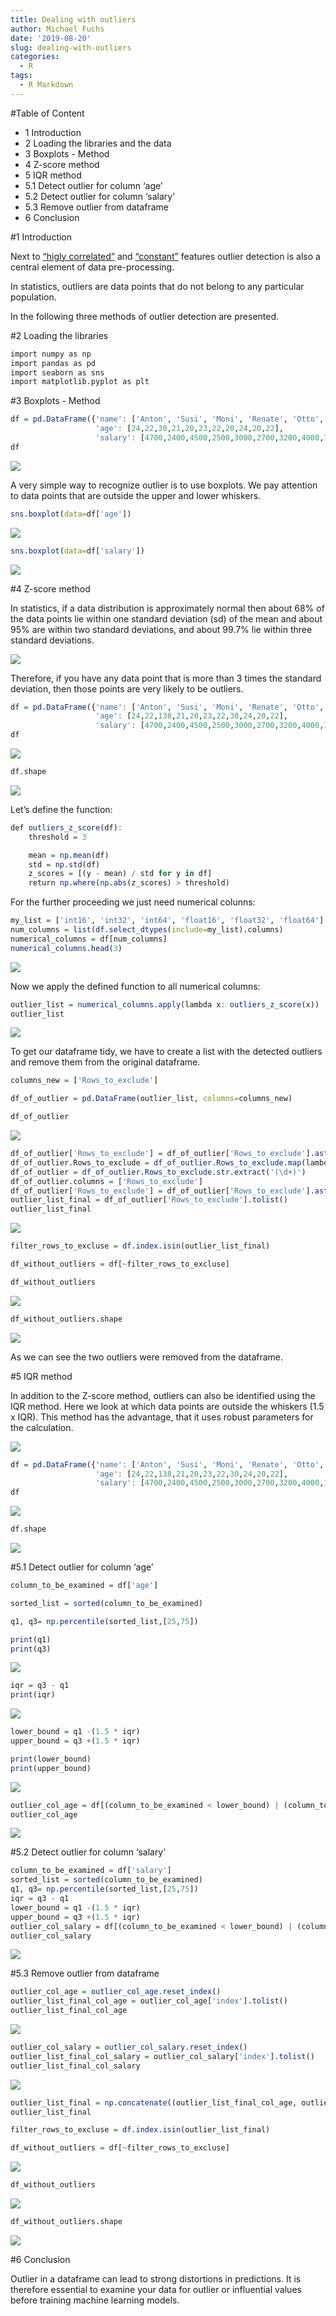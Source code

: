 ```yaml
---
title: Dealing with outliers
author: Michael Fuchs
date: '2019-08-20'
slug: dealing-with-outliers
categories:
  - R
tags:
  - R Markdown
---
```



#Table of Content

+ 1 Introduction
+ 2 Loading the libraries and the data
+ 3 Boxplots - Method
+ 4 Z-score method
+ 5 IQR method
+ 5.1 Detect outlier for column 'age'
+ 5.2 Detect outlier for column 'salary'
+ 5.3 Remove outlier from dataframe
+ 6 Conclusion


#1 Introduction

Next to ["higly correlated"](https://michael-fuchs-python.netlify.com/2019/07/28/dealing-with-highly-correlated-features/) and ["constant"](https://michael-fuchs-python.netlify.com/2019/08/09/dealing-with-constant-and-duplicate-features/) features outlier detection is also a central element of data pre-processing.

In statistics, outliers are data points that do not belong to any particular population.

In the following three methods of outlier detection are presented.


#2 Loading the libraries

```r
import numpy as np
import pandas as pd
import seaborn as sns
import matplotlib.pyplot as plt
```


#3 Boxplots - Method 


```r
df = pd.DataFrame({'name': ['Anton', 'Susi', 'Moni', 'Renate', 'Otto', 'Karl', 'Sven', 'Sandra', 'Svenja', 'Karl', 'Karsten'],
                   'age': [24,22,30,21,20,23,22,20,24,20,22],
                   'salary': [4700,2400,4500,2500,3000,2700,3200,4000,7500,3600,2800]})
df
```

![](/post/2019-08-20-dealing-with-outliers_files/p17p1.png)




A very simple way to recognize outlier is to use boxplots. 
We pay attention to data points that are outside the upper and lower whiskers.

```r
sns.boxplot(data=df['age'])
```

![](/post/2019-08-20-dealing-with-outliers_files/p17p2.png)



```r
sns.boxplot(data=df['salary'])
```

![](/post/2019-08-20-dealing-with-outliers_files/p17p3.png)





#4 Z-score method

In statistics, if a data distribution is approximately normal then about 68% of the data points lie within one standard deviation (sd) of the mean and about 95% are within two standard deviations, and about 99.7% lie within three standard deviations.

![](/post/2019-08-20-dealing-with-outliers_files/p17p1s.png)



Therefore, if you have any data point that is more than 3 times the standard deviation, then those points are very likely to be outliers.

```r
df = pd.DataFrame({'name': ['Anton', 'Susi', 'Moni', 'Renate', 'Otto', 'Karl', 'Sven', 'Sandra', 'Svenja', 'Karl', 'Karsten'],
                   'age': [24,22,138,21,20,23,22,30,24,20,22],
                   'salary': [4700,2400,4500,2500,3000,2700,3200,4000,150000,3600,2800]})
df
```

![](/post/2019-08-20-dealing-with-outliers_files/p17p4.png)


```r
df.shape
```

![](/post/2019-08-20-dealing-with-outliers_files/p17p5.png)


Let's define the function:

```r
def outliers_z_score(df):
    threshold = 3

    mean = np.mean(df)
    std = np.std(df)
    z_scores = [(y - mean) / std for y in df]
    return np.where(np.abs(z_scores) > threshold)
```


For the further proceeding we just need numerical colunns:

```r
my_list = ['int16', 'int32', 'int64', 'float16', 'float32', 'float64']
num_columns = list(df.select_dtypes(include=my_list).columns)
numerical_columns = df[num_columns]
numerical_columns.head(3)
```

![](/post/2019-08-20-dealing-with-outliers_files/p17p6.png)


Now we apply the defined function to all numerical columns:

```r
outlier_list = numerical_columns.apply(lambda x: outliers_z_score(x))
outlier_list
```

![](/post/2019-08-20-dealing-with-outliers_files/p17p7.png)


To get our dataframe tidy, we have to create a list with the detected outliers and remove them from the original dataframe.

```r
columns_new = ['Rows_to_exclude']

df_of_outlier = pd.DataFrame(outlier_list, columns=columns_new)

df_of_outlier
```


![](/post/2019-08-20-dealing-with-outliers_files/p17p8.png)



```r
df_of_outlier['Rows_to_exclude'] = df_of_outlier['Rows_to_exclude'].astype(str)
df_of_outlier.Rows_to_exclude = df_of_outlier.Rows_to_exclude.map(lambda x: x.split(',')[0])
df_of_outlier = df_of_outlier.Rows_to_exclude.str.extract('(\d+)')
df_of_outlier.columns = ['Rows_to_exclude']
df_of_outlier['Rows_to_exclude'] = df_of_outlier['Rows_to_exclude'].astype(int)
outlier_list_final = df_of_outlier['Rows_to_exclude'].tolist()
outlier_list_final
```

![](/post/2019-08-20-dealing-with-outliers_files/p17p9.png)

```r
filter_rows_to_excluse = df.index.isin(outlier_list_final)
```

```r
df_without_outliers = df[~filter_rows_to_excluse]

df_without_outliers
```
![](/post/2019-08-20-dealing-with-outliers_files/p17p10.png)


```r
df_without_outliers.shape
```

![](/post/2019-08-20-dealing-with-outliers_files/p17p11.png)


As we can see the two outliers were removed from the dataframe.




#5 IQR method

In addition to the Z-score method, outliers can also be identified using the IQR method. 
Here we look at which data points are outside the whiskers (1.5 x IQR).
This method has the advantage, that it uses robust parameters for the calculation.

![](/post/2019-08-20-dealing-with-outliers_files/p17p2s.png)


```r
df = pd.DataFrame({'name': ['Anton', 'Susi', 'Moni', 'Renate', 'Otto', 'Karl', 'Sven', 'Sandra', 'Svenja', 'Karl', 'Karsten'],
                   'age': [24,22,138,21,20,23,22,30,24,20,22],
                   'salary': [4700,2400,4500,2500,3000,2700,3200,4000,150000,3600,2800]})
df
```

![](/post/2019-08-20-dealing-with-outliers_files/p17p12.png)


```r
df.shape
```

![](/post/2019-08-20-dealing-with-outliers_files/p17p13.png)



#5.1 Detect outlier for column 'age'

```r
column_to_be_examined = df['age']
```

```r
sorted_list = sorted(column_to_be_examined)
```

```r
q1, q3= np.percentile(sorted_list,[25,75])

print(q1)
print(q3)
```

![](/post/2019-08-20-dealing-with-outliers_files/p17p14.png)

```r
iqr = q3 - q1
print(iqr)
```

![](/post/2019-08-20-dealing-with-outliers_files/p17p15.png)

```r
lower_bound = q1 -(1.5 * iqr) 
upper_bound = q3 +(1.5 * iqr) 

print(lower_bound)
print(upper_bound)
```

![](/post/2019-08-20-dealing-with-outliers_files/p17p16.png)


```r
outlier_col_age = df[(column_to_be_examined < lower_bound) | (column_to_be_examined > upper_bound)]  
outlier_col_age
```

![](/post/2019-08-20-dealing-with-outliers_files/p17p17.png)



#5.2 Detect outlier for column 'salary'



```r
column_to_be_examined = df['salary']
sorted_list = sorted(column_to_be_examined)
q1, q3= np.percentile(sorted_list,[25,75])
iqr = q3 - q1
lower_bound = q1 -(1.5 * iqr) 
upper_bound = q3 +(1.5 * iqr) 
outlier_col_salary = df[(column_to_be_examined < lower_bound) | (column_to_be_examined > upper_bound)]  
outlier_col_salary
```

![](/post/2019-08-20-dealing-with-outliers_files/p17p18.png)




#5.3 Remove outlier from dataframe



```r
outlier_col_age = outlier_col_age.reset_index()
outlier_list_final_col_age = outlier_col_age['index'].tolist()
outlier_list_final_col_age
```

![](/post/2019-08-20-dealing-with-outliers_files/p17p19.png)



```r
outlier_col_salary = outlier_col_salary.reset_index()
outlier_list_final_col_salary = outlier_col_salary['index'].tolist()
outlier_list_final_col_salary
```

![](/post/2019-08-20-dealing-with-outliers_files/p17p20.png)



```r
outlier_list_final = np.concatenate((outlier_list_final_col_age, outlier_list_final_col_salary), axis=None)
outlier_list_final
```


```r
filter_rows_to_excluse = df.index.isin(outlier_list_final)
```


```r
df_without_outliers = df[~filter_rows_to_excluse]
```

![](/post/2019-08-20-dealing-with-outliers_files/p17p21.png)


```r
df_without_outliers
```

![](/post/2019-08-20-dealing-with-outliers_files/p17p22.png)


```r
df_without_outliers.shape
```

![](/post/2019-08-20-dealing-with-outliers_files/p17p23.png)


#6 Conclusion


Outlier in a dataframe can lead to strong distortions in predictions. It is therefore essential to examine your data for outlier or influential values before training machine learning models.





